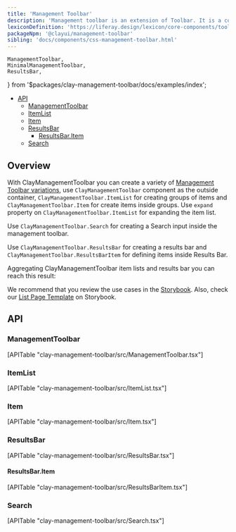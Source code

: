 ```yaml
---
title: 'Management Toolbar'
description: 'Management toolbar is an extension of Toolbar. It is a combination of different components, including filters, orders, search, visualization select, and other actions that let users manage a dataset.'
lexiconDefinition: 'https://liferay.design/lexicon/core-components/toolbars/management-bar/'
packageNpm: '@clayui/management-toolbar'
sibling: 'docs/components/css-management-toolbar.html'
---
```


	ManagementToolbar,
	MinimalManagementToolbar,
	ResultsBar,
} from '$packages/clay-management-toolbar/docs/examples/index';

<div class="nav-toc-absolute">
<div class="nav-toc">

-   [API](#api)
    -   [ManagementToolbar](#managementtoolbar)
    -   [ItemList](#itemlist)
    -   [Item](#item)
    -   [ResultsBar](#resultsbar)
        -   [ResultsBar.Item](#resultsbar.item)
    -   [Search](#search)

</div>
</div>

## Overview

With ClayManagementToolbar you can create a variety of [Management Toolbar variations](https://liferay.design/lexicon/core-components/toolbars/management-bar/#layout-variations), use `ClayManagementToolbar` component as the outside container, `ClayManagementToolbar.ItemList` for creating groups of items and `ClayManagementToolbar.Item` for create items inside groups. Use `expand` property on `ClayManagementToolbar.ItemList` for expanding the item list.

Use `ClayManagementToolbar.Search` for creating a Search input inside the management toolbar.

<MinimalManagementToolbar />

Use `ClayManagementToolbar.ResultsBar` for creating a results bar and `ClayManagementToolbar.ResultsBarItem` for defining items inside Results Bar.

<ResultsBar />

Aggregating ClayManagementToolbar item lists and results bar you can reach this result:

<ManagementToolbar />

We recommend that you review the use cases in the <a href="https://storybook.clayui.com/?path=/story/components-claymanagementtoolbar--w-low-level">Storybook</a>. Also, check our <a href="https://storybook.clayui.com/?path=/story/demos-templates--list-page">List Page Template</a> on Storybook.

## API

### ManagementToolbar

<div>[APITable "clay-management-toolbar/src/ManagementToolbar.tsx"]</div>

### ItemList

<div>[APITable "clay-management-toolbar/src/ItemList.tsx"]</div>

### Item

<div>[APITable "clay-management-toolbar/src/Item.tsx"]</div>

### ResultsBar

<div>[APITable "clay-management-toolbar/src/ResultsBar.tsx"]</div>

#### ResultsBar.Item

<div>[APITable "clay-management-toolbar/src/ResultsBarItem.tsx"]</div>

### Search

<div>[APITable "clay-management-toolbar/src/Search.tsx"]</div>
